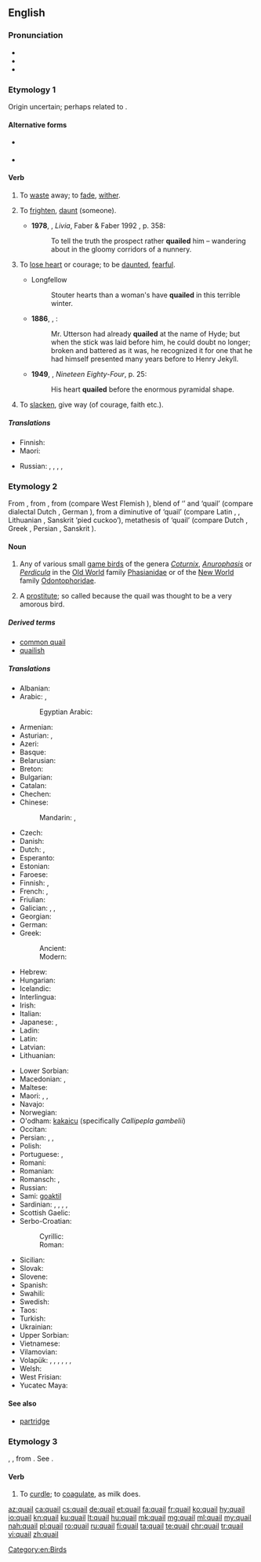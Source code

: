 {{also|Quail}}
==English==
{{wikipedia}}

===Pronunciation===
* {{IPA|/ˈkweɪl/|lang=en}}
* {{audio|en-us-quail.ogg|Audio (US)|lang=en}}
* {{rhymes|eɪl|lang=en}}

===Etymology 1===
Origin uncertain; perhaps related to {{etyl|dum|en}} {{term|queilen|lang=dum}}.

====Alternative forms====
* {{l|en|quele}} {{qualifier|obsolete}}
* {{l|en|queal}}

====Verb====
{{en-verb}}

# {{context|intransitive|lang=en}} To [[waste]] away; to [[fade]], [[wither]]. {{defdate|from 15th c.}}
# {{context|transitive|now|_|rare|lang=en}} To [[frighten]], [[daunt]] (someone). {{defdate|from 16th c.}}
#* '''1978''', {{w|Lawrence Durrell}}, ''Livia'', Faber & Faber 1992 {{qualifier|Avignon Quintet}}, p. 358:
#*: To tell the truth the prospect rather '''quailed''' him – wandering about in the gloomy corridors of a nunnery.
# {{context|intransitive|lang=en}} To [[lose heart]] or courage; to be [[daunted]], [[fearful]]. {{defdate|from 16th c.}}
#* Longfellow
#*: Stouter hearts than a woman's have '''quailed''' in this terrible winter.
#* '''1886''', {{w|Robert Louis Stevenson}}, {{w|Strange Case Of Dr Jekyll And Mr Hyde}}:
#*: Mr. Utterson had already '''quailed''' at the name of Hyde; but when the stick was laid before him, he could doubt no longer; broken and battered as it was, he recognized it for one that he had himself presented many years before to Henry Jekyll.
#* '''1949''', {{w|George Orwell}}, ''Nineteen Eighty-Four'', p. 25:
#*: His heart '''quailed''' before the enormous pyramidal shape.
# {{context|intransitive|lang=en}} To [[slacken]], give way (of courage, faith etc.). {{defdate|from 16th c.}}

=====Translations=====
{{trans-top|to shrink or waver; to become fearful or doubtful}}
* Finnish: {{t|fi|tutista}}
* Maori: {{t|mi|tungehe}}
{{trans-mid}}
* Russian: {{t+|ru|пасовать|tr=pasovátʹ}}, {{t+|ru|робеть|tr=robétʹ}}, {{t+|ru|трусить|tr=trúsitʹ}}, {{t+|ru|дрейфить|tr=dréjfitʹ}}, {{t+|ru|бздеть|tr=bzdetʹ}} {{qualifier|vulgar}}
{{trans-bottom}}

===Etymology 2===
From {{etyl|enm|en}} {{term|quaille|quaille, quaile|lang=enm}}, from {{etyl|xno|en}} {{term|quaille|lang=fro}}, from {{etyl|odt|en}} {{m|odt|*kwakila}} (compare West Flemish {{term|kwakkel|lang=vls}}), blend of {{m|odt|*kwak}} ‘{{l|en|quack}}’ and {{etyl|gem-pro|en}} {{m|gem-pro|*hwahtilō}} ‘quail’ (compare dialectal Dutch {{term|wachtel|lang=nl}}, German {{term|Wachtel|lang=de}}), from a diminutive of {{etyl|ine-pro|en}} {{m|ine-pro|*kʷoḱt-}} ‘quail’ (compare Latin {{term|coturnīx|lang=la}}, {{term|cocturnīx|lang=la}}, Lithuanian {{term|vaštaka|lang=la}}, Sanskrit {{term|चातक|tr=cātaka|lang=sa}} ‘pied cuckoo’), metathesis of {{m|ine-pro|*u̯ortokʷ-}} ‘quail’ (compare Dutch {{term|kwartel|lang=nl}}, Greek {{term|ορτύκι|tr=ortýki|sc=polytonic|lang=grc}}, Persian {{term|ورتیج|tr=vartij’|lang=fa}}, Sanskrit {{term|वर्तका|tr=vartaka|lang=sa}}).

====Noun====
{{en-noun|quail|quails}}

# Any of various small [[game bird]]s of the genera ''[[Coturnix]]'', ''[[Anurophasis]]'' or ''[[Perdicula]]'' in the [[Old World]] family [[Phasianidae]] or of the [[New World]] family [[Odontophoridae]].
# {{cx|obsolete|lang=en}} A [[prostitute]]; so called because the quail was thought to be a very amorous bird.
#: {{rfquotek|Shakespeare}}

=====Derived terms=====
* [[common quail]]
* [[quailish]]

=====Translations=====
{{trans-top|any of several small game birds}}
* Albanian: {{t|sq|shkurta}}
* Arabic: {{t|ar|سمان|m-p|tr=sumān}}, {{t|ar|سلوى|f-p|tr=salwa}}
*: Egyptian Arabic: {{t|arz|سمان|m-p|tr=seman}}
* Armenian: {{t|hy|լոր|sc=Armn}}
* Asturian: {{t|ast|cogorniz|f}}, {{t|ast|parpagayera|f}}
* Azeri: {{t+|az|bildirçin}}
* Basque: {{t|eu|galeper}}
* Belarusian: {{t|be|перапелка|f}}
* Breton: {{t|br|koailh}}
* Bulgarian: {{t+|bg|пъдпъдък|tr=pâdpâdâk|m}}
* Catalan: {{t|ca|guatlla|f}}
* Chechen: {{t|ce|лекъ}}
* Chinese: 
*: Mandarin: {{t|cmn|鵪鶉|sc=Hani}}, {{t+|cmn|鹌鹑|tr=ānchún or ānchun|sc=Hani}}
* Czech: {{t+|cs|křepelka|f}}
* Danish: {{t|da|vagtel}}
* Dutch: {{t+|nl|kwartel|m}}, {{t+|nl|kwakkel|m}}
* Esperanto: {{t|eo|koturno}}
* Estonian: {{t|et|vutt}}
* Faroese: {{t|fo|vaktil}}
* Finnish: {{t+|fi|viiriäinen}} {{qualifier|Old World}}, {{t|fi|amerikanviiriäinen}} {{qualifier|New World}}
* French: {{t+|fr|caille|f}}, {{t+|fr|caille des blés|f}}
* Friulian: {{t|fur|cuaie}}
* Galician: {{t|gl|paspallás|m}}, {{t|gl|cordona|f}}, {{t|gl|cordoniz|f}}
* Georgian: {{t|ka|მწყერი|tr=mtsqeri|sc=Geor}}
* German: {{t+|de|Wachtel|f}}
* Greek:
*: Ancient: {{t|grc|ὄρτυξ|tr=ortyx|m}}
*: Modern: {{t+|el|ορτύκι|tr=ortiki}}
* Hebrew: {{t+|he|שליו|m|tr=slav}}
* Hungarian: {{t+|hu|fürj}}
* Icelandic: {{t+|is|kornhæna}}
* Interlingua: {{t|ia|qualia}}
* Irish: {{t|ga|gearg|f}}
* Italian: {{t+|it|quaglia|f}}
* Japanese: {{t|ja|ヨアロッパウズラ|tr=yoaroppauzura}}, {{t+|ja|鶉|tr=uzura|sc=Jpan}}
* Ladin: {{t|lad|caia|f}}
* Latin: {{t|la|coturnix|f}}
* Latvian: {{t|lv|paipala}}
* Lithuanian: {{t+|lt|putpelė}}
{{trans-mid}}
* Lower Sorbian: {{t|dsb|paśpula}}
* Macedonian: {{t|mk|потполошка|f|tr=potpóloška}}, {{t|mk|препелица|f|tr=prepélica}}
* Maltese: {{t|mt|summiena|f}}
* Maori: {{t|mi|koreke}}, {{t|mi|tāreke}}, {{t|mi|koitāreke}}
* Navajo: {{t|nv|díłdánii}}
* Norwegian: {{t+|no|vaktel|m}}
* O'odham: [[kakaicu]] (specifically ''Callipepla gambelii'')
* Occitan: {{t|oc|catla|f}}
* Persian: {{t+|fa|بلدرچین|tr=belderčin}}, {{t+|fa|بدبده|tr=badbade}}, {{t+|fa|کرک|tr=karak|sc=fa-Arab}}
* Polish: {{t+|pl|przepiórka|f}}
* Portuguese: {{t|pt|codorna|f}}, {{t+|pt|codorniz|f}}
* Romani: {{t|rom|dropya|f}}
* Romanian: {{t|ro|prepelița}}
* Romansch: {{t|rm|quacra}}, {{t|rm|quaiglia}}
* Russian: {{t+|ru|перепел|m|tr=pérepel}}
* Sami: [[goaktil]]
* Sardinian: {{t|sc|xrìcchibi}}, {{t|sc|trepotès}}, {{t|sc|cricchibì}}, {{t|sc|guàgliulu}}, {{t|sc|cualla}}
* Scottish Gaelic: {{t|gd|gearradh-gort|m}}
* Serbo-Croatian:
*: Cyrillic: {{t|sh|препелица|f|sc=Cyrl}}
*: Roman: {{t+|sh|prepelica|f}}
* Sicilian: {{t|scn|quagghia|f}}
* Slovak: {{t|sk|prepelica|f}}
* Slovene: {{t+|sl|prepelica|f}}
* Spanish: {{t|es|codorniz|f}}
* Swahili: {{t+|sw|tombo}}
* Swedish: {{t+|sv|vaktel}}
* Taos: {{t|twf|hȕolóna}}
* Turkish: {{t+|tr|bıldırcın}}
* Ukrainian: {{t|uk|перепел|m|tr=perepel}}
* Upper Sorbian: {{t|hsb|pocpula}}
* Vietnamese: {{t|vi|chim cút}}
* Vilamovian: {{t|wym|bukfuruk}}
* Volapük: {{qualifier|♂♀}} {{t|vo|kotur}}, {{qualifier|♂}} {{t|vo|hikotur}}, {{qualifier|♀}} {{t|vo|jikotur}}, {{qualifier|♂♀ offspring}} {{t|vo|koturül}}, {{qualifier|♂ offspring}} {{t|vo|hikoturül}}, {{qualifier|♀ offspring}} {{t|vo|jikoturül}}, {{qualifier|older term}} {{t|vo|kuit}}
* Welsh: {{t|cy|sofliar}}
* West Frisian: {{t+|fy|kwartel}}
* Yucatec Maya: {{t|yua|beech'}}
{{trans-bottom}}

====See also====
* [[partridge]]

===Etymology 3===
{{etyl|fro|en}} {{term|coaillier|lang=fro}}, {{etyl|fr|en}} {{term|cailler|lang=fr}}, from {{etyl|la|en}} {{lena}} {{term|coagulare|lang=la}}. See {{term|coagulate|lang=en}}.

====Verb====
{{en-verb}}

# To [[curdle]]; to [[coagulate]], as milk does.
#: {{rfquotek|Holland}}

{{Webster 1913}}

[[Category:en:Birds]]

[[az:quail]]
[[ca:quail]]
[[cs:quail]]
[[de:quail]]
[[et:quail]]
[[fa:quail]]
[[fr:quail]]
[[ko:quail]]
[[hy:quail]]
[[io:quail]]
[[kn:quail]]
[[ku:quail]]
[[lt:quail]]
[[hu:quail]]
[[mk:quail]]
[[mg:quail]]
[[ml:quail]]
[[my:quail]]
[[nah:quail]]
[[pl:quail]]
[[ro:quail]]
[[ru:quail]]
[[fi:quail]]
[[ta:quail]]
[[te:quail]]
[[chr:quail]]
[[tr:quail]]
[[vi:quail]]
[[zh:quail]]